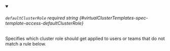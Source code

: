 
<details className="config-field" data-expandable="false" open>
<summary>

###### `defaultClusterRole` <span className="config-field-required" data-required="false">required</span> <span className="config-field-type">string</span> <span className="config-field-default"></span> <span className="config-field-enum"></span> {#virtualClusterTemplates-spec-template-access-defaultClusterRole}

Specifies which cluster role should get applied to users or teams that do not
match a rule below.

</summary>



</details>
